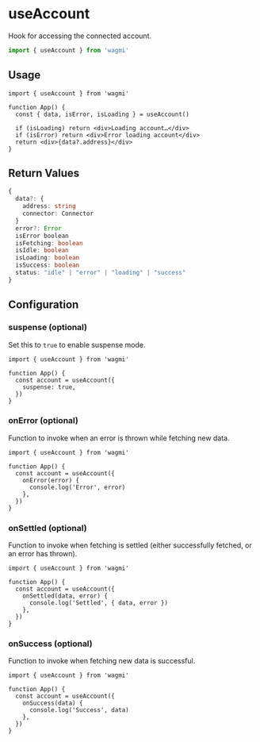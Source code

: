 # useAccount

Hook for accessing the connected account.

```ts
import { useAccount } from 'wagmi'
```

## Usage

```tsx
import { useAccount } from 'wagmi'

function App() {
  const { data, isError, isLoading } = useAccount()

  if (isLoading) return <div>Loading account…</div>
  if (isError) return <div>Error loading account</div>
  return <div>{data?.address}</div>
}
```

## Return Values

```ts
{
  data?: {
    address: string
    connector: Connector
  }
  error?: Error
  isError boolean
  isFetching: boolean
  isIdle: boolean
  isLoading: boolean
  isSuccess: boolean
  status: "idle" | "error" | "loading" | "success"
}
```

## Configuration

### suspense (optional)

Set this to `true` to enable suspense mode.

```tsx {5}
import { useAccount } from 'wagmi'

function App() {
  const account = useAccount({
    suspense: true,
  })
}
```

### onError (optional)

Function to invoke when an error is thrown while fetching new data.

```tsx {5-7}
import { useAccount } from 'wagmi'

function App() {
  const account = useAccount({
    onError(error) {
      console.log('Error', error)
    },
  })
}
```

### onSettled (optional)

Function to invoke when fetching is settled (either successfully fetched, or an error has thrown).

```tsx {5-7}
import { useAccount } from 'wagmi'

function App() {
  const account = useAccount({
    onSettled(data, error) {
      console.log('Settled', { data, error })
    },
  })
}
```

### onSuccess (optional)

Function to invoke when fetching new data is successful.

```tsx {5-7}
import { useAccount } from 'wagmi'

function App() {
  const account = useAccount({
    onSuccess(data) {
      console.log('Success', data)
    },
  })
}
```
